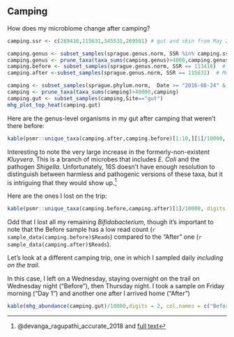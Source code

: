 ## Camping {#experimentCamping}


How does my microbiome change after camping?


```r
camping.ssr <- c(269410,115631,345531,269501) # gut and skin from May 2017 trip to Cascades

camping.genus <- subset_samples(sprague.genus.norm, SSR %in% camping.ssr)
camping.genus <- prune_taxa(taxa_sums(camping.genus)>4000,camping.genus)
camping.before <- subset_samples(sprague.genus.norm, SSR == 113416)  # Wed, May 24 
camping.after <-subset_samples(sprague.genus.norm, SSR == 115631)  # Mon May 29

camping <- subset_samples(sprague.phylum.norm,  Date >= "2016-08-24" & Date <= "2016-08-27")
camping <- prune_taxa(taxa_sums(camping)>40000,camping)
camping.gut <- subset_samples(camping,Site=="gut")
mhg_plot_top_heat(camping.gut)
```

Here are the genus-level organisms in my gut after camping that weren't there before:

```r
kable(psmr::unique_taxa(camping.after,camping.before)[1:10,][1]/10000, digits = 2, col.names = c("New after camping (%)"))
```


Interesting to note the very large increase in the formerly-non-existent _Kluyvera_. This is a branch of microbes that includes _E. Coli_ and the pathogen _Shigella_. Unfortunately, 16S doesn't have enough resolution to distinguish between harmless and pathogenic versions of these taxa, but it is intriguing that they would show up.^[ @devanga_ragupathi_accurate_2018 and [full text](https://www.ncbi.nlm.nih.gov/pmc/articles/PMC5711669/?fbclid=IwAR33UKcUJ1tXja-OPXdapS9wxd09LctvuksbzJWbleHrcmWU6BMIYw6YNU4)]

Here are the ones I lost on the trip:


```r
kable(psmr::unique_taxa(camping.before,camping.after)[1]/10000, digits = 2, col.names = c("Before Camping (%)"))
```


Odd that I lost all my remaining _Bifidobacterium_, though it's important to note that the Before sample has a low read count (`r sample_data(camping.before)$Reads`) compared to the "After" one (`r sample_data(camping.after)$Reads`).


Let's look at a different camping trip, one in which I sampled daily _including on the trail_.

In this case, I left on a Wednesday, staying overnight on the trail on Wednesday night ("Before"), then Thursday night.  I took a sample on Friday morning ("Day 1") and another one after I arrived home ("After")

```r
kable(mhg_abundance(camping.gut)/10000,digits = 2, col.names = c("Before","Trail","Home","After"))
```



